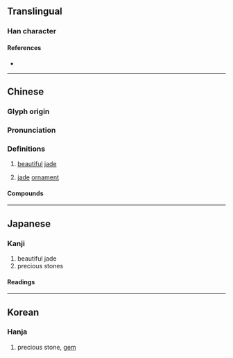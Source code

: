 {{character info/new}}
==Translingual==

===Han character===
{{Han char|rn=96|rad=玉|as=08|sn=12|four=16111|canj=MGAPP|ids=⿰𤣩昆}}

====References====
* {{Han ref|kx=0734.260|dkj=21065|dj=1146.270|hdz=21121.090|uh=7428|ud=29736|bh=B562|bd=46434}}

----

==Chinese==
{{zh-forms}}

===Glyph origin===
{{Han etym}}

===Pronunciation===
{{zh-pron
|m=kūn
|c=gwan1
|mc=y
|oc=y
|cat=n
}}

===Definitions===
{{zh-hanzi}}

# {{lb|zh|literary}} [[beautiful]] [[jade]]
# {{lb|zh|literary}} [[jade]] [[ornament]]

====Compounds====
{{zh-der|琨玉秋霜}}

----

==Japanese==

===Kanji===
{{ja-kanji|grade=|rs=玉08}}

# beautiful jade
# precious stones

====Readings====
{{ja-readings|on=[[こん]] (kon)|kun=}}

----

==Korean==

===Hanja===
{{ko-hanja|hangeul=곤|eumhun=|rv=gon|mr=kon|y=kon}}

# precious stone, [[gem]]